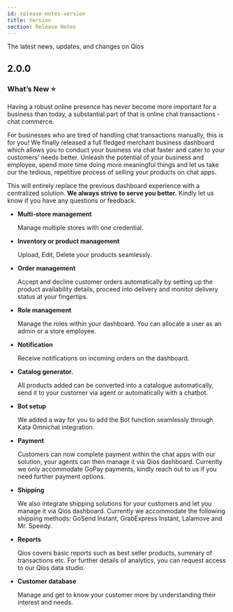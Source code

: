 ```yaml
---
id: release-notes-version
title: Version
section: Release Notes
---
```


The latest news, updates, and changes on Qios

## 2.0.0

<ImageWrapper>
  <NextImage src="/assets/images/products/qios/release-notes/qios-illustration.webp" alt="Qios Illustration" />
</ImageWrapper>

### What’s New ⭐️

Having a robust online presence has never become more important for a business than today, a substantial part of that is online chat transactions - chat commerce.

For businesses who are tired of handling chat transactions manually, this is for you! We finally released a full fledged merchant business dashboard which allows you to conduct your business via chat faster and cater to your customers’ needs better. Unleash the potential of your business and employee, spend more time doing more meaningful things and let us take our the tedious, repetitive process of selling your products on chat apps.

This will entirely replace the previous dashboard experience with a centralized solution. **We always strive to serve you better.** Kindly let us know if you have any questions or feedback.

- **Multi-store management**

  Manage multiple stores with one credential.

- **Inventory or product management**

  Upload, Edit, Delete your products seamlessly.

- **Order management**

  Accept and decline customer orders automatically by setting up the product availability details, proceed into delivery and monitor delivery status at your fingertips.

- **Role management**

  Manage the roles within your dashboard. You can allocate a user as an admin or a store employee.

- **Notification**

  Receive notifications on incoming orders on the dashboard.

- **Catalog generator.**

  All products added can be converted into a catalogue automatically, send it to your customer via agent or automatically with a chatbot.

- **Bot setup**

  We added a way for you to add the Bot function seamlessly through Kata Omnichat integration.

- **Payment**

  Customers can now complete payment within the chat apps with our solution, your agents can then manage it via Qios dashboard. Currently we only accommodate GoPay payments, kindly reach out to us if you need further payment options.

- **Shipping**

  We also integrate shipping solutions for your customers and let you manage it via Qios dashboard. Currently we accommodate the following shipping methods: GoSend Instant, GrabExpress Instant, Lalamove and Mr. Speedy.

- **Reports**

  Qios covers basic reports such as best seller products, summary of transactions etc. For further details of analytics, you can request access to our Qios data studio.

- **Customer database**

  Manage and get to know your customer more by understanding their interest and needs.

